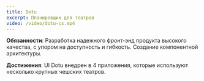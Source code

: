```yaml
---
title: Dotu
excerpt: Планировщик для театров
video: /video/dotu-cs.mp4
---
```


**Обязанности**: Разработка надежного фронт-энд продукта высокого качества, с упором на доступность и гибкость. Создание компонентной архитектуры.

**Достижения**: UI Dotu внедрен в 4 приложения, которые используют несколько крупных чешских театров.